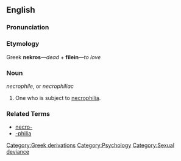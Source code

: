 ==English==

===Pronunciation===
{{substub}}

===Etymology===
Greek '''nekros'''&mdash;''dead'' + '''filein'''&mdash;''to love''

===Noun===
''necrophile'', or ''necrophiliac''

# One who is subject to [[necrophilia]].

===Related Terms===
*[[necro-]]
*[[-philia]]

[[Category:Greek derivations]]
[[Category:Psychology]]
[[Category:Sexual deviance]]